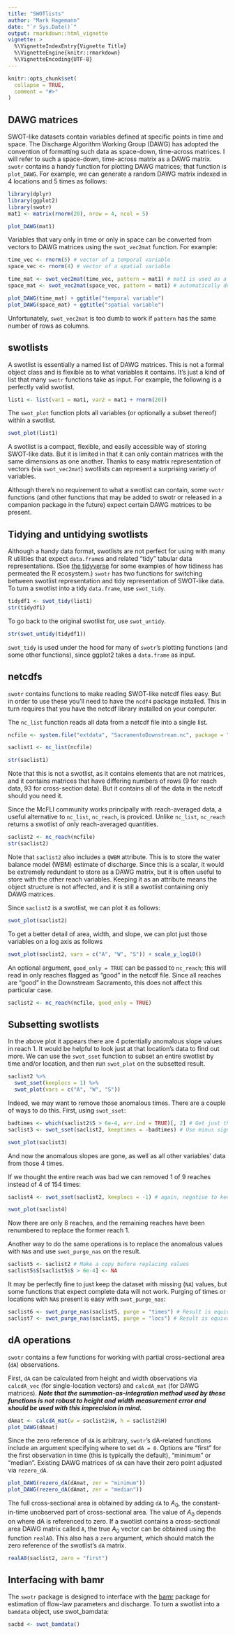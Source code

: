 ```yaml
---
title: "SWOTlists"
author: "Mark Hagemann"
date: "`r Sys.Date()`"
output: rmarkdown::html_vignette
vignette: >
  %\VignetteIndexEntry{Vignette Title}
  %\VignetteEngine{knitr::rmarkdown}
  %\VignetteEncoding{UTF-8}
---
```


```r
knitr::opts_chunk$set(
  collapse = TRUE,
  comment = "#>"
)
```

## DAWG matrices

SWOT-like datasets contain variables defined at specific points in time and space. The Discharge Algorithm Working Group (DAWG) has adopted the convention of formatting such data as space-down, time-across matrices. I will refer to such a space-down, time-across matrix as a DAWG matrix. `swotr` contains a handy function for plotting DAWG matrices; that function is `plot_DAWG`. For example, we can generate a random DAWG matrix indexed in 4 locations and 5 times as follows:

```r
library(dplyr)
library(ggplot2)
library(swotr)
mat1 <- matrix(rnorm(20), nrow = 4, ncol = 5)

plot_DAWG(mat1)
```

Variables that vary only in time or only in space can be converted from vectors to DAWG matrices using the `swot_vec2mat` function. For example:

```r
time_vec <- rnorm(5) # vector of a temporal variable
space_vec <- rnorm(4) # vector of a spatial variable

time_mat <- swot_vec2mat(time_vec, pattern = mat1) # mat1 is used as a pattern to get the matrix dimensions
space_mat <- swot_vec2mat(space_vec, pattern = mat1) # automatically determines which dimension is variable

plot_DAWG(time_mat) + ggtitle("temporal variable")
plot_DAWG(space_mat) + ggtitle("spatial variable")
```

Unfortunately, `swot_vec2mat` is too dumb to work if `pattern` has the same number of rows as columns. 

## swotlists

A swotlist is essentially a named list of DAWG matrices. This is not a formal object class and is flexible as to what variables it contains. It's just a kind of list that many `swotr` functions take as input. For example, the following is a perfectly valid swotlist. 

```r
list1 <- list(var1 = mat1, var2 = mat1 + rnorm(20))
```

The `swot_plot` function plots all variables (or optionally a subset thereof) within a swotlist. 

```r
swot_plot(list1)
```

A swotlist is a compact, flexible, and easily accessible way of storing SWOT-like data. But it is limited in that it can only contain matrices with the same dimensions as one another. Thanks to easy matrix representation of vectors (via `swot_vec2mat`) swotlists can represent a surprising variety of variables. 

Although there's no requirement to what a swotlist can contain, some `swotr` functions (and other functions that may be added to swotr or released in a companion package in the future) expect certain DAWG matrices to be present. 

## Tidying and untidying swotlists

Although a handy data format, swotlists are not perfect for using with many R utilities that expect `data.frame`s and related "tidy" tabular data representations. (See [the tidyverse](https://www.tidyverse.org/) for some examples of how tidiness has permeated the R ecosystem.) `swotr` has two functions for switching between swotlist representation and tidy representation of SWOT-like data. To turn a swotlist into a tidy `data.frame`, use `swot_tidy`.

```r
tidydf1 <- swot_tidy(list1)
str(tidydf1)
```

To go back to the original swotlist for, use `swot_untidy`. 

```r
str(swot_untidy(tidydf1))
```

`swot_tidy` is used under the hood for many of `swotr`'s plotting functions (and some other functions), since ggplot2 takes a `data.frame` as input.

## netcdfs

`swotr` contains functions to make reading SWOT-like netcdf files easy. But in order to use these you'll need to have the `ncdf4` package installed. This in turn requires that you have the netcdf library installed on your computer. 

The `nc_list` function reads all data from a netcdf file into a single list. 

```r
ncfile <- system.file("extdata", "SacramentoDownstream.nc", package = "swotr")

saclist1 <- nc_list(ncfile)

str(saclist1)
```

Note that this is not a swotlist, as it contains elements that are not matrices, and it contains matrices that have differing numbers of rows (9 for reach data, 93 for cross-section data). But it contains all of the data in the netcdf should you need it.

Since the McFLI community works principally with reach-averaged data, a useful alternative to `nc_list`, `nc_reach`, is proviced. Unlike `nc_list`, `nc_reach` returns a swotlist of only reach-averaged quantities. 

```r
saclist2 <- nc_reach(ncfile)
str(saclist2)
```

Note that `saclist2` also includes a `QWBM` attribute. This is to store the water balance model (WBM) estimate of discharge. Since this is a scalar, it would be extremely redundant to store as a DAWG matrix, but it is often useful to store with the other reach variables. Keeping it as an attribute means the object structure is not affected, and it is still a swotlist containing only DAWG matrices. 

Since `saclist2` is a swotlist, we can plot it as follows:

```r
swot_plot(saclist2)
```

To get a better detail of area, width, and slope, we can plot just those variables on a log axis as follows

```r
swot_plot(saclist2, vars = c("A", "W", "S")) + scale_y_log10()
```


An optional argument, `good_only = TRUE` can be passed to `nc_reach`; this will read in only reaches flagged as "good" in the netcdf file. Since all reaches are "good" in the Downstream Sacramento, this does not affect this particular case. 

```r
saclist2 <- nc_reach(ncfile, good_only = TRUE)
```

## Subsetting swotlists

In the above plot it appears there are 4 potentially anomalous slope values in reach 1. It would be helpful to look just at that location's data to find out more. We can use the `swot_sset` function to subset an entire swotlist by time and/or location, and then run `swot_plot` on the subsetted result.

```r
saclist2 %>% 
  swot_sset(keeplocs = 1) %>% 
  swot_plot(vars = c("A", "W", "S"))
```

Indeed, we may want to remove those anomalous times. There are a couple of ways to do this. First, using `swot_sset`:

```r
badtimes <- which(saclist2$S > 6e-4, arr.ind = TRUE)[, 2] # Get just the columns (times) with S > 6e-4
saclist3 <- swot_sset(saclist2, keeptimes = -badtimes) # Use minus sign to omit, rather than keep, badtimes

swot_plot(saclist3)
```

And now the anomalous slopes are gone, as well as all other variables' data from those 4 times. 

If we thought the entire reach was bad we can removed 1 of 9 reaches instead of 4 of 154 times:

```r
saclist4 <- swot_sset(saclist2, keeplocs = -1) # again, negative to keep everything except 1

swot_plot(saclist4)
```

Now there are only 8 reaches, and the remaining reaches have been renumbered to replace the former reach 1. 

Another way to do the same operations is to replace the anomalous values with `NA`s and use `swot_purge_nas` on the result.

```r
saclist5 <- saclist2 # Make a copy before replacing values
saclist5$S[saclist5$S > 6e-4] <- NA
```

It may be perfectly fine to just keep the dataset with missing (`NA`) values, but some functions that expect complete data will not work. Purging of times or locations with `NA`s present is easy with `swot_purge_nas`:

```r
saclist6 <- swot_purge_nas(saclist5, purge = "times") # Result is equivalent to saclist3
saclist7 <- swot_purge_nas(saclist5, purge = "locs") # Result is equivalent to saclist4
```

## dA operations

`swotr` contains a few functions for working with partial cross-sectional area (`dA`) observations. 

First, `dA` can be calculated from height and width observations via `calcdA_vec` (for single-location vectors) and `calcdA_mat` (for DAWG matrices). ***Note that the summation-as-integration method used by these functions is not robust to height and width measurement error and should be used with this imprecision in mind.***

```r
dAmat <- calcdA_mat(w = saclist2$W, h = saclist2$H)
plot_DAWG(dAmat)
```

Since the zero reference of `dA` is arbitrary, `swotr`'s dA-related functions include an argument specifying where to set `dA = 0`. Options are "first" for the first observation in time  (this is typically the default), "minimum" or "median". Existing DAWG matrices of `dA` can have their zero point adjusted via `rezero_dA`. 

```r
plot_DAWG(rezero_dA(dAmat, zer = "minimum"))
plot_DAWG(rezero_dA(dAmat, zer = "median"))
```

The full cross-sectional area is obtained by adding `dA` to $A_0$, the constant-in-time unobserved part of cross-sectional area. The value of $A_0$ depends on where dA is referenced to zero. If a swotlist contains a cross-sectional area DAWG matrix called `A`, the true $A_0$ vector can be obtained using the function `realA0`. This also has a `zero` argument, which should match the zero reference of the swotlist's `dA` matrix. 

```r
realA0(saclist2, zero = "first")
```

## Interfacing with bamr

The `swotr` package is designed to interface with the [bamr](http://github.com/markwh/bamr) package for estimation of flow-law parameters and discharge. To turn a swotlist into a `bamdata` object, use swot_bamdata:

```r
sacbd <- swot_bamdata()
```

